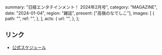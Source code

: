   summary: "日経エンタテインメント！ 2024年2月号",
  category: "MAGAZINE",
  date: "2024-01-04",
  region: "雑誌",
  present: ["高嶺のなでしこ"],
  images: [
    {
      path: "",
      ref: "",
    },
  ],
  acts: {
    url: "",
  },
};

## リンク

- [公式スケジュール](https://takanenonadeshiko.jp/?p=1662)
